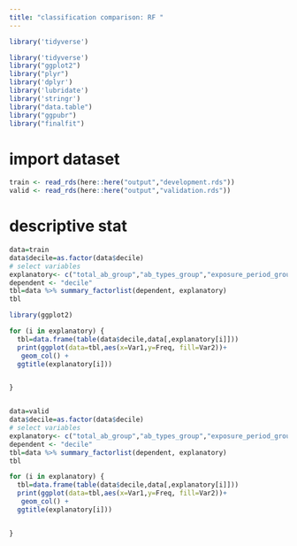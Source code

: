 ```yaml
---
title: "classification comparison: RF "
---
```


```r
library('tidyverse')

library('tidyverse')
library("ggplot2")
library("plyr")
library('dplyr')
library('lubridate')
library('stringr')
library("data.table")
library("ggpubr")
library("finalfit")

```

# import dataset
```r
train <- read_rds(here::here("output","development.rds"))
valid <- read_rds(here::here("output","validation.rds"))

```



# descriptive stat 
```r
data=train
data$decile=as.factor(data$decile)
# select variables
explanatory<- c("total_ab_group","ab_types_group","exposure_period_group","recent_ab_days_group","broad_ab_prescriptions_group","interval_med_group","interval_sd_group")
dependent <- "decile"
tbl=data %>% summary_factorlist(dependent, explanatory)
tbl
```

```r
library(ggplot2)

for (i in explanatory) {
  tbl=data.frame(table(data$decile,data[,explanatory[i]]))
  print(ggplot(data=tbl,aes(x=Var1,y=Freq, fill=Var2))+
   geom_col() +
  ggtitle(explanatory[i]))


}



```

```r
data=valid
data$decile=as.factor(data$decile)
# select variables
explanatory<- c("total_ab_group","ab_types_group","exposure_period_group","recent_ab_days_group","broad_ab_prescriptions_group","interval_med_group","interval_sd_group")
dependent <- "decile"
tbl=data %>% summary_factorlist(dependent, explanatory)
tbl

```

```r

for (i in explanatory) {
  tbl=data.frame(table(data$decile,data[,explanatory[i]]))
  print(ggplot(data=tbl,aes(x=Var1,y=Freq, fill=Var2))+
   geom_col() +
  ggtitle(explanatory[i]))


}

```
